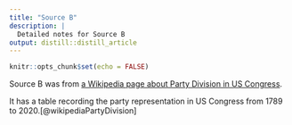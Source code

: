 ```yaml
---
title: "Source B"
description: |
  Detailed notes for Source B
output: distill::distill_article
---
```


```r
knitr::opts_chunk$set(echo = FALSE)
```

Source B was from [a Wikipedia page about Party Division in US Congress](https://en.wikipedia.org/wiki/Party_divisions_of_United_States_Congresses).

It has a table recording the party representation in US Congress from 1789 to 2020.[@wikipediaPartyDivision]





